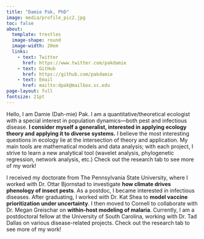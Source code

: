 ```yaml
---
title: "Damie Pak, PhD"
image: media/profile_pic2.jpg
toc: false
about: 
  template: trestles
  image-shape: round
  image-width: 20em
  links:
    - text: Twitter
      href: https://www.twitter.com/pakdamie
    - text: GitHub
      href: https://github.com/pakdamie
    - text: Email
      href: mailto:dpak@mailbox.sc.edu
page-layout: full
fontsize: 21pt
---
```


Hello, I am Damie (Dah-mie) Pak. I am a quantitative/theoretical ecologist with a special interest in population dynamics—both pest and infectious disease. **I consider myself a generalist, interested in applying ecology theory and applying it to diverse systems.** I believe the most interesting questions in ecology lie at the intersection of theory and application. My main tools are mathematical models and data analysis; with each project, I strive to learn a new analytical tool (wavelet analysis, phylogenetic regression, network analysis, etc.) Check out the research tab to see more of my work!

I received my doctorate from The Pennsylvania State University, where I worked with Dr. Ottar Bjornstad to investigate **how climate drives phenology of insect pests**. As a postdoc, I became interested in infectious diseases. After graduating, I worked with Dr. Kat Shea to **model vaccine prioritization under uncertainty**. I then moved to Cornell to collaborate with Dr. Megan Greischar on **within-host modeling of malaria**. Currently, I am a postdoctoral fellow at the University of South Carolina, working with Dr. Tad Dallas on various disease-related projects. Check out the research tab to see more of my work!
